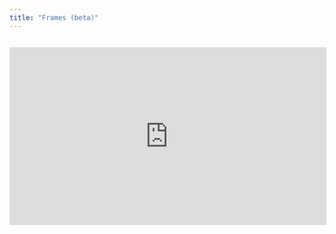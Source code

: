 ```yaml
---
title: "Frames (beta)"
---
```


##

<iframe width="560" height="315" src="https://www.youtube.com/embed/lbxamm5H0O8?si=PcJfjqb7SSJDRH5O" title="YouTube video player" frameborder="0" allow="accelerometer; autoplay; clipboard-write; encrypted-media; gyroscope; picture-in-picture; web-share" referrerpolicy="strict-origin-when-cross-origin" allowfullscreen />

# What are Frames?

Frames act as containers that provide additional control over nested objects with enhanced functionalities. Frames allow you to build everything from individual elements, to entire spaces and UI surfaces.

Similar to Groups, you can adjust the properties of a frame including its dimensions and visibility.

Frames enable other features including constraints, clipping, align and distribute, and additional State Machine capabilities.

<AccordionGroup>
  <Accordion title="Constraints" defaultOpen={false}>
    Objects nested within a Frame can be constrained to any of the Frame’s faces.
  </Accordion>

  <Accordion title="Clipping" defaultOpen={false}>
    Objects nested within a Frame can be clipped by the parent Frame.
  </Accordion>

  <Accordion title="Align and Distribute" defaultOpen={false}>
    Objects nested within a Frame can be aligned and distributed based on the Frame’s boundaries.
  </Accordion>
</AccordionGroup>

## Creating Frames

There are four ways to create Frames in Bezi.

<Note>
  If you have objects selected in your canvas, the Frame will automatically be created around them. If there aren’t any active selections, you can draw a Frame in the viewport.
</Note>

<AccordionGroup>
  <Accordion title="Command Center" defaultOpen={false}>
    1. Select the **Bezi** icon in the top toolbar to open the **Command Center**

    2. Type “fr” into the search bar

    3. Select **Frame** from the dropdown, this will create a Frame in the scene&#x20;
  </Accordion>

  <Accordion title="Toolbar" defaultOpen={false}>
    Select the **Frame** (#) icon in the toolbar to create a Frame in the scene.
  </Accordion>

  <Accordion title="Contextual menu" defaultOpen={false}>
    1. Select an object(s) in the scene

    2. Right-click and select **Frame** from the contextual menu dropdown
  </Accordion>

  <Accordion title="Keyboard shortcut" defaultOpen={false}>
    For macOS type: `opt` + `⌘` + `g`

    For PC type: `ctrl` + `alt` + `g`
  </Accordion>
</AccordionGroup>

## Using Frames for clipping

Enable clipping on Frames to hide the children objects that extend beyond the Frame’s boundary.





## Using constraints on Frames

Constraints dictate how nested objects behave when their parent Frame’s size changes. Constraints can be applied to objects that are inside a Frame.





## Align and Distribute within Frames







## Using Frames with the State Machine

Frames can have states, and each Frame state can manage multiple nested object’s states. Nested objects listen to the state of the parent Frame, so you can manage all nested objects within the parent Frame’s state machine.